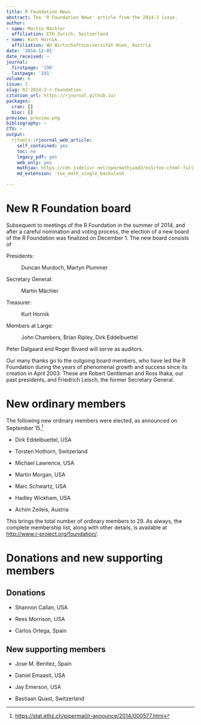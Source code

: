 ```yaml
---
title: R Foundation News
abstract: The 'R Foundation News' article from the 2014-2 issue.
author:
- name: Martin Mächler
  affiliation: ETH Zurich, Switzerland
- name: Kurt Hornik
  affiliation: WU Wirtschaftsuniversität Wien, Austria
date: '2014-12-01'
date_received: ~
journal:
  firstpage: '190'
  lastpage: '191'
volume: 6
issue: 2
slug: RJ-2014-2-r-foundation
citation_url: https://rjournal.github.io/
packages:
  cran: []
  bioc: []
preview: preview.png
bibliography: ~
CTV: ~
output:
  rjtools::rjournal_web_article:
    self_contained: yes
    toc: no
    legacy_pdf: yes
    web_only: yes
    mathjax: https://cdn.jsdelivr.net/npm/mathjax@3/es5/tex-chtml-full.js
    md_extension: -tex_math_single_backslash

---
```


::: article
# New R Foundation board

Subsequent to meetings of the R Foundation in the summer of 2014, and
after a careful nomination and voting process, the election of a new
board of the R Foundation was finalized on December 1. The new board
consists of

Presidents:

:   Duncan Murdoch, Martyn Plummer

Secretary General:

:   Martin Mächler

Treasurer:

:   Kurt Hornik

Members at Large:

:   John Chambers, Brian Ripley, Dirk Eddelbuettel

Peter Dalgaard and Roger Bivand will serve as auditors.

Our many thanks go to the outgoing board members, who have led the R
Foundation during the years of phenomenal growth and success since its
creation in April 2003: These are Robert Gentleman and Ross Ihaka, our
past presidents, and Friedrich Leisch, the former Secretary General.

# New ordinary members

The following new ordinary members were elected, as announced on
September 15.[^1]

-   Dirk Eddelbuettel, USA

-   Torsten Hothorn, Switzerland

-   Michael Lawrence, USA

-   Martin Morgan, USA

-   Marc Schwartz, USA

-   Hadley Wickham, USA

-   Achim Zeileis, Austria

This brings the total number of ordinary members to 29. As always, the
complete membership list, along with other details, is available at
<http://www.r-project.org/foundation/>.

# Donations and new supporting members

## Donations

-   Shannon Callan, USA

-   Rees Morrison, USA

-   Carlos Ortega, Spain

## New supporting members

-   Jose M. Benitez, Spain

-   Daniel Emaasit, USA

-   Jay Emerson, USA

-   Bastiaan Quast, Switzerland
:::

[^1]: <https://stat.ethz.ch/pipermail/r-announce/2014/000577.html>
